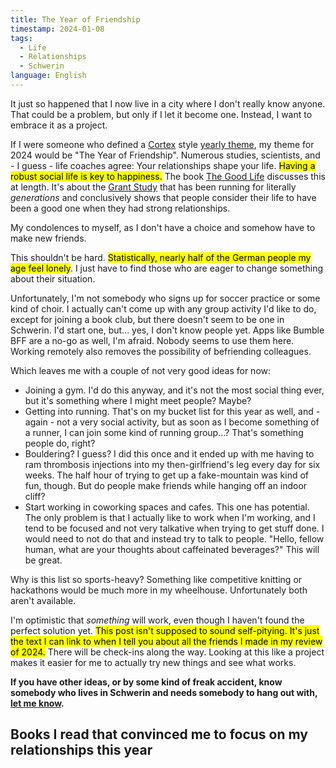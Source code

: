 ```yaml
---
title: The Year of Friendship
timestamp: 2024-01-08
tags:
  - Life
  - Relationships
  - Schwerin
language: English
---
```



It just so happened that I now live in a city where I don't really know anyone. That could be a problem, but only if I let it become one. Instead, I want to embrace it as a project.

If I were someone who defined a [Cortex](https://www.relay.fm/cortex) style [yearly theme](https://www.youtube.com/watch?v=NVGuFdX5guE), my theme for 2024 would be "The Year of Friendship". Numerous studies, scientists, and - I guess - life coaches agree: Your relationships shape your life. <mark>Having a robust social life is key to happiness.</mark> The book [The Good Life](https://marcel.io/library/the-good-life-robert-waldinger-marc-schulz) discusses this at length. It's about the [Grant Study](https://en.wikipedia.org/wiki/Grant_Study) that has been running for literally _generations_ and conclusively shows that people consider their life to have been a good one when they had strong relationships.

My condolences to myself, as I don't have a choice and somehow have to make new friends.

This shouldn't be hard. <mark>Statistically, nearly half of the German people my age feel lonely</mark>. I just have to find those who are eager to change something about their situation.

Unfortunately, I'm not somebody who signs up for soccer practice or some kind of choir. I actually can't come up with any group activity I'd like to do, except for joining a book club, but there doesn't seem to be one in Schwerin. I'd start one, but... yes, I don't know people yet. Apps like Bumble BFF are a no-go as well, I'm afraid. Nobody seems to use them here. Working remotely also removes the possibility of befriending colleagues.

Which leaves me with a couple of not very good ideas for now:

- Joining a gym. I'd do this anyway, and it's not the most social thing ever, but it's something where I might meet people? Maybe?
- Getting into running. That's on my bucket list for this year as well, and - again - not a very social activity, but as soon as I become something of a runner, I can join some kind of running group...? That's something people do, right?
- Bouldering? I guess? I did this once and it ended up with me having to ram thrombosis injections into my then-girlfriend's leg every day for six weeks. The half hour of trying to get up a fake-mountain was kind of fun, though. But do people make friends while hanging off an indoor cliff?
- Start working in coworking spaces and cafes. This one has potential. The only problem is that I actually like to work when I'm working, and I tend to be focused and not very talkative when trying to get stuff done. I would need to not do that and instead try to talk to people. "Hello, fellow human, what are your thoughts about caffeinated beverages?" This will be great.

Why is this list so sports-heavy? Something like competitive knitting or hackathons would be much more in my wheelhouse. Unfortunately both aren't available.

I'm optimistic that _something_ will work, even though I haven't found the perfect solution yet. <mark>This post isn't supposed to sound self-pitying. It's just the text I can link to when I tell you about all the friends I made in my review of 2024.</mark> There will be check-ins along the way. Looking at this like a project makes it easier for me to actually try new things and see what works.

**If you have other ideas, or by some kind of freak accident, know somebody who lives in Schwerin and needs somebody to hang out with, [let me know](mailto:hi@marcel.io).**

## Books I read that convinced me to focus on my relationships this year

<BookCard slug="the-good-life-robert-waldinger-marc-schulz" />
<BookCard slug="ikigai-hector-garcia-puigcerver-francesc-miralles" />
